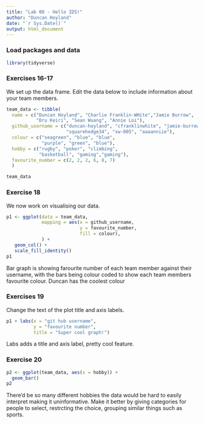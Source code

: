 ```yaml
---
title: "Lab 00 - Hello IDS!"
author: "Duncan Hoyland"
date: "`r Sys.Date()`"
output: html_document
---
```


### Load packages and data

```r
library(tidyverse) 
```

### Exercises 16-17

We set up the data frame. Edit the data below to include information about your team members.

```r
team_data <- tibble(
  name = c("Duncan Hoyland", "Charlie Franklin-WHite","Jamie Burrow", 
           "Dru Keiri", "Sean Wuang", "Annie Loi"),
  github_username = c("duncan-hoyland", "cfranklinwhite", "jamie-burrow", 
                      "squarehedge34", "sw-005", "aaaanniie"), 
  colour = c("seagreen", "blue", "blue", 
             "purple", "green", "blue"),
  hobby = c("rugby", "poker", "climbing", 
            "basketball", "gaming","gaming"),
  favourite_number = c(2, 2, 2, 6, 8, 7)
  )

team_data
```

### Exercise 18

We now work on visualising our data. 

```r
p1 <- ggplot(data = team_data, 
             mapping = aes(x = github_username, 
                           y = favourite_number,
                           fill = colour), 
             ) +
   geom_col() +
   scale_fill_identity()
p1
```


Bar graph is showing farourite number of each team member against their username, with the bars being colour coded to show each team members favourite colour. Duncan has the coolest colour

### Exercises 19

Change the text of the plot title and axis labels.

```r
p1 + labs(x = "git hub username", 
          y = "favourite number",
          title = "Super cool graph!")
```

Labs adds a title and axis label, pretty cool feature.

### Exercise 20

```r
p2 <- ggplot(team_data, aes(x = hobby)) +
  geom_bar()
p2
```

There'd be so many different hobbies the data would be hard to easily interpret making it uninformative. Make it better by giving categories for people to select, restrcting the choice, grouping similar things such as sports. 
